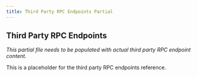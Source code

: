 ```yaml
---
title: Third Party RPC Endpoints Partial
---
```


## Third Party RPC Endpoints

*This partial file needs to be populated with actual third party RPC endpoint content.*

This is a placeholder for the third party RPC endpoints reference.